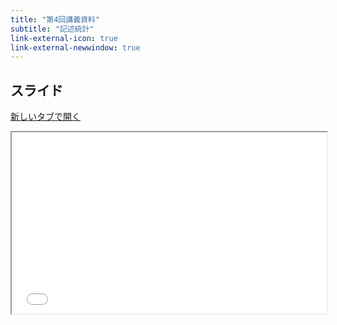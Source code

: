 ```yaml
---
title: "第4回講義資料"
subtitle: "記述統計"
link-external-icon: true
link-external-newwindow: true
---
```


## スライド

<a href="../slide/slide01.html" class="btn btn-primary btn-sm" target="_blank" role="button"><i class="bi bi-window"></i> 新しいタブで開く</a>

```{=html}
<iframe class="slide-deck" src="../slides/slide04.html" width="100%" style="aspect-ratio: 16 / 9.2;"></iframe>
```

